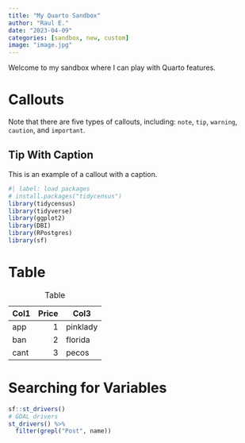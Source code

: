 ```yaml
---
title: "My Quarto Sandbox"
author: "Raul E."
date: "2023-04-09"
categories: [sandbox, new, custom]
image: "image.jpg"
---
```


Welcome to my sandbox where I can play with Quarto features.

# Callouts

::: callout-note
Note that there are five types of callouts, including: `note`, `tip`, `warning`, `caution`, and `important`.
:::

::: callout-tip
## Tip With Caption

This is an example of a callout with a caption.
:::

```r
#| label: load packages
# install.packages("tidycensus") 
library(tidycensus)
library(tidyverse)
library(ggplot2)
library(DBI)
library(RPostgres)
library(sf)
```

# Table

| Col1 | Price | Col3     |
|------|------:|----------|
| app  |     1 | pinklady |
| ban  |     2 | florida  |
| cant |     3 | pecos    |

: Table

# Searching for Variables

```r
sf::st_drivers()
# GDAL drivers
st_drivers() %>% 
  filter(grepl("Post", name))
```
